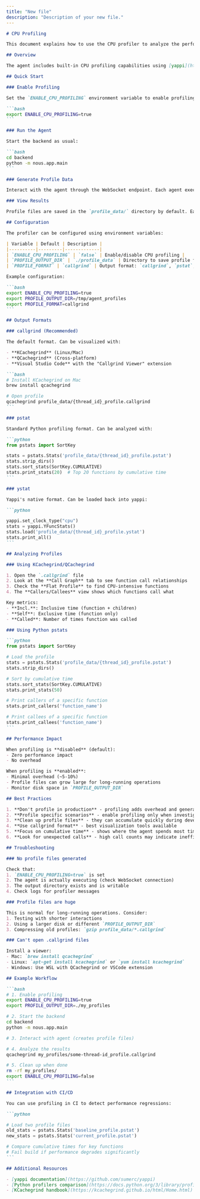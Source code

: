 ```yaml
---
title: "New file"
description: "Description of your new file."
---
```


````markdown
# CPU Profiling

This document explains how to use the CPU profiler to analyze the performance of the agent.

## Overview

The agent includes built-in CPU profiling capabilities using [yappi](https://github.com/sumerc/yappi) (Yet Another Python Profiler). Yappi is particularly well-suited for profiling async Python applications like our agent.

## Quick Start

### Enable Profiling

Set the `ENABLE_CPU_PROFILING` environment variable to enable profiling:

```bash
export ENABLE_CPU_PROFILING=true
```

### Run the Agent

Start the backend as usual:

```bash
cd backend
python -m nous.app.main
```

### Generate Profile Data

Interact with the agent through the WebSocket endpoint. Each agent execution will generate a profile file.

### View Results

Profile files are saved in the `profile_data/` directory by default. Each file is named using the thread ID: `{thread_id}_profile.callgrind`

## Configuration

The profiler can be configured using environment variables:

| Variable | Default | Description |
|----------|---------|-------------|
| `ENABLE_CPU_PROFILING` | `false` | Enable/disable CPU profiling |
| `PROFILE_OUTPUT_DIR` | `./profile_data` | Directory to save profile files |
| `PROFILE_FORMAT` | `callgrind` | Output format: `callgrind`, `pstat`, or `ystat` |

Example configuration:

```bash
export ENABLE_CPU_PROFILING=true
export PROFILE_OUTPUT_DIR=/tmp/agent_profiles
export PROFILE_FORMAT=callgrind
```

## Output Formats

### callgrind (Recommended)

The default format. Can be visualized with:

- **KCachegrind** (Linux/Mac)
- **QCachegrind** (Cross-platform)
- **Visual Studio Code** with the "Callgrind Viewer" extension

```bash
# Install KCachegrind on Mac
brew install qcachegrind

# Open profile
qcachegrind profile_data/{thread_id}_profile.callgrind
```

### pstat

Standard Python profiling format. Can be analyzed with:

```python
from pstats import SortKey

stats = pstats.Stats('profile_data/{thread_id}_profile.pstat')
stats.strip_dirs()
stats.sort_stats(SortKey.CUMULATIVE)
stats.print_stats(20)  # Top 20 functions by cumulative time
```

### ystat

Yappi's native format. Can be loaded back into yappi:

```python

yappi.set_clock_type("cpu")
stats = yappi.YFuncStats()
stats.load('profile_data/{thread_id}_profile.ystat')
stats.print_all()
```

## Analyzing Profiles

### Using KCachegrind/QCachegrind

1. Open the `.callgrind` file
2. Look at the **Call Graph** tab to see function call relationships
3. Check the **Flat Profile** to find CPU-intensive functions
4. The **Callers/Callees** view shows which functions call what

Key metrics:
- **Incl.**: Inclusive time (function + children)
- **Self**: Exclusive time (function only)
- **Called**: Number of times function was called

### Using Python pstats

```python
from pstats import SortKey

# Load the profile
stats = pstats.Stats('profile_data/{thread_id}_profile.pstat')
stats.strip_dirs()

# Sort by cumulative time
stats.sort_stats(SortKey.CUMULATIVE)
stats.print_stats(50)

# Print callers of a specific function
stats.print_callers('function_name')

# Print callees of a specific function
stats.print_callees('function_name')
```

## Performance Impact

When profiling is **disabled** (default):
- Zero performance impact
- No overhead

When profiling is **enabled**:
- Minimal overhead (~5-10%)
- Profile files can grow large for long-running operations
- Monitor disk space in `PROFILE_OUTPUT_DIR`

## Best Practices

1. **Don't profile in production** - profiling adds overhead and generates large files
2. **Profile specific scenarios** - enable profiling only when investigating performance issues
3. **Clean up profile files** - they can accumulate quickly during development
4. **Use callgrind format** - best visualization tools available
5. **Focus on cumulative time** - shows where the agent spends most time including calls to other functions
6. **Look for unexpected calls** - high call counts may indicate inefficiency

## Troubleshooting

### No profile files generated

Check that:
1. `ENABLE_CPU_PROFILING=true` is set
2. The agent is actually executing (check WebSocket connection)
3. The output directory exists and is writable
4. Check logs for profiler messages

### Profile files are huge

This is normal for long-running operations. Consider:
1. Testing with shorter interactions
2. Using a larger disk or different `PROFILE_OUTPUT_DIR`
3. Compressing old profiles: `gzip profile_data/*.callgrind`

### Can't open .callgrind files

Install a viewer:
- Mac: `brew install qcachegrind`
- Linux: `apt-get install kcachegrind` or `yum install kcachegrind`
- Windows: Use WSL with QCachegrind or VSCode extension

## Example Workflow

```bash
# 1. Enable profiling
export ENABLE_CPU_PROFILING=true
export PROFILE_OUTPUT_DIR=./my_profiles

# 2. Start the backend
cd backend
python -m nous.app.main

# 3. Interact with agent (creates profile files)

# 4. Analyze the results
qcachegrind my_profiles/some-thread-id_profile.callgrind

# 5. Clean up when done
rm -rf my_profiles/
export ENABLE_CPU_PROFILING=false
```

## Integration with CI/CD

You can use profiling in CI to detect performance regressions:

```python

# Load two profile files
old_stats = pstats.Stats('baseline_profile.pstat')
new_stats = pstats.Stats('current_profile.pstat')

# Compare cumulative times for key functions
# Fail build if performance degrades significantly
```

## Additional Resources

- [yappi documentation](https://github.com/sumerc/yappi)
- [Python profilers comparison](https://docs.python.org/3/library/profile.html)
- [KCachegrind handbook](https://kcachegrind.github.io/html/Home.html)

````